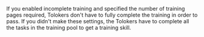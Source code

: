 <Cut title="Do Tolokers have to complete all the tasks in the training pool?">

If you enabled incomplete training and specified the number of training pages required, Tolokers don't have to fully complete the training in order to pass. If you didn't make these settings, the Tolokers have to complete all the tasks in the training pool to get a training skill.

</Cut>
